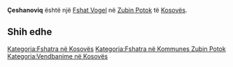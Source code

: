 {{Fshat në Kosovës
 | Emri                = Çeshanoviq
| sqi_N_name = Çeshanoviq
| sqi_N_FULL_NAME_RO = Çeshanoviq
| sqi_N_FULL_NAME_ND_RO = Ceshanoviq
| sqi_N_SORT_NAME_RG = CESHANOVIQ
| sqi_N_FULL_NAME_RG = Çeshanoviq
| sqi_N_FULL_NAME_ND_RG = Ceshanoviq
| sqi_V_name = Çeshan
| sqi_V_FULL_NAME_RO = Çeshan
| sqi_V_FULL_NAME_ND_RO = Ceshan
| sqi_V_SORT_NAME_RG = CESHAN
| sqi_V_FULL_NAME_RG = Çeshan
| sqi_V_FULL_NAME_ND_RG = Ceshan
| srp_N_name = Češanoviće
| srp_N_FULL_NAME_RO = Češanoviće
| srp_N_FULL_NAME_ND_RO = Cesanovice
| srp_N_SORT_NAME_RG = CESANOVICE
| srp_N_FULL_NAME_RG = Češanoviće
| srp_N_FULL_NAME_ND_RG = Cesanovice
| srp_NS_name = Ћешановиће
| srp_NS_FULL_NAME_RO = Ћешановиће
| srp_NS_FULL_NAME_ND_RO = Ћешановиће
| srp_NS_SORT_NAME_RG = ЋЕШАНОВИЋЕ
| srp_NS_FULL_NAME_RG = Ћешановиће
| srp_NS_FULL_NAME_ND_RG = Ћешановиће
| srp_V_name = Češanović
| srp_V_FULL_NAME_RO = Češanović
| srp_V_FULL_NAME_ND_RO = Cesanovic
| srp_V_SORT_NAME_RG = CESANOVIC
| srp_V_FULL_NAME_RG = Češanović
| srp_V_FULL_NAME_ND_RG = Cesanovic

 | Emri (Rasa dhanore) = 
 | Figura              = 
 | Shteti              = Kosovo
 | Komuna              = Zubin Potok
 | Kodi postar         = 
 | Sipërfaqja          = 

 | Popullsia           = 

 | Regj. i popullsisë  = 
 | Dend. e popullsisë  = 
 | Faqja zyrtare       = 
 <!--- Koordinatat ----> 
 | Gjerësia            = 42.966389
 | Gjatësia            = 20.652778
 | Lartësia            = 
}}
'''Çeshanoviq''' është një [[Fshat Vogel]] në [[Zubin Potok]] të [[Kosovës]].

<!-- == Gjeografia == -->
<!-- == Historia == -->
<!-- == Demografia == -->
== Shih edhe ==
{{Komuna Zubin Potok}}
{{Kosovo-Administrata-Cung}}

[[Kategoria:Fshatra në Kosovës]]
[[Kategoria:Fshatra në Kommunes Zubin Potok]]
[[Kategoria:Vendbanime në Kosovës]]